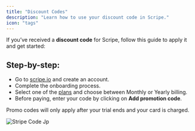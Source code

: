 ```yaml
---
title: "Discount Codes"
description: "Learn how to use your discount code in Scripe."
icon: "tags"
---
```


If you’ve received a **discount code** for Scripe, follow this guide to apply it and get started:

## Step-by-step:

- Go to [scripe.io](http://scripe.io) and create an account.
- Complete the onboarding process.
- Select one of the [plans](/started/plans) and choose between Monthly or Yearly billing.
- Before paying, enter your code by clicking on **Add promotion code**.

<Note>
  Promo codes will only apply after your trial ends and your card is charged.
</Note>

![Stripe Code Jp](/images/stripe-code.jpg)